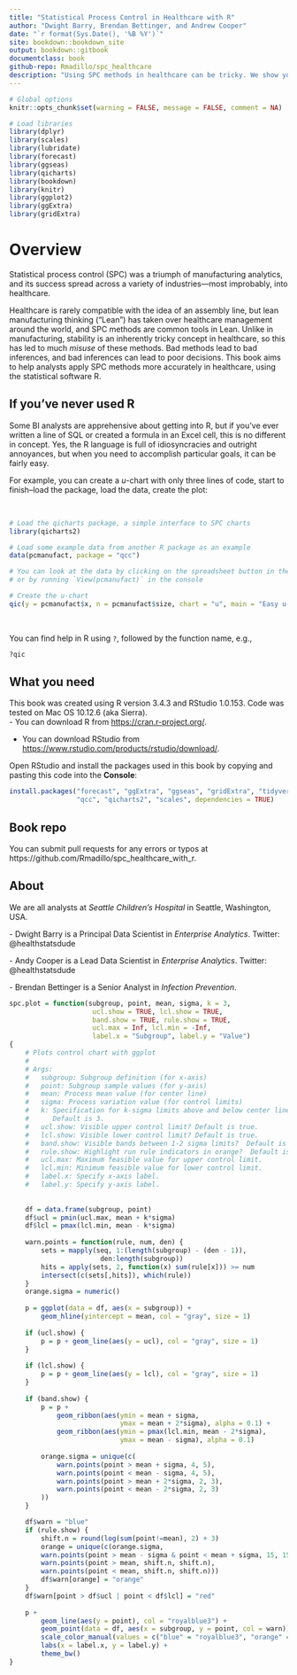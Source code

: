 ```yaml
--- 
title: "Statistical Process Control in Healthcare with R"
author: "Dwight Barry, Brendan Bettinger, and Andrew Cooper"
date: "`r format(Sys.Date(), '%B %Y')`"
site: bookdown::bookdown_site
output: bookdown::gitbook
documentclass: book
github-repo: Rmadillo/spc_healthcare
description: "Using SPC methods in healthcare can be tricky. We show you how to do it correctly, using R."
---
```


```r
# Global options
knitr::opts_chunk$set(warning = FALSE, message = FALSE, comment = NA)

# Load libraries
library(dplyr)
library(scales)
library(lubridate)
library(forecast) 
library(ggseas)
library(qicharts)
library(bookdown)
library(knitr)
library(ggplot2)
library(ggExtra)
library(gridExtra)
```

# Overview  {#overview}

Statistical process control (SPC) was a triumph of manufacturing analytics, and its success spread across a variety of industries---most improbably, into healthcare. 

Healthcare is rarely compatible with the idea of an assembly line, but lean manufacturing thinking ("Lean") has taken over healthcare management around the world, and SPC methods are common tools in Lean. Unlike in manufacturing, stability is an inherently tricky concept in healthcare, so this has led to much *misuse* of these methods. Bad methods lead to bad inferences, and bad inferences can lead to poor decisions. This book aims to help analysts apply SPC methods more accurately in healthcare, using the statistical software R.  

## If you've never used R

Some BI analysts are apprehensive about getting into R, but if you've ever written a line of SQL or created a formula in an Excel cell, this is no different in concept. Yes, the R language is full of idiosyncracies and outright annoyances, but when you need to accomplish particular goals, it can be fairly easy.   


For example, you can create a *u*-chart with only three lines of code, start to finish--load the package, load the data, create the plot:  

<br>  

```r
# Load the qicharts package, a simple interface to SPC charts
library(qicharts2)

# Load some example data from another R package as an example
data(pcmanufact, package = "qcc")

# You can look at the data by clicking on the spreadsheet button in the Environment tab,
# or by running `View(pcmanufact)` in the console

# Create the u-chart
qic(y = pcmanufact$x, n = pcmanufact$size, chart = "u", main = "Easy u-chart")
```

<br>  

You can find help in R using `?`, followed by the function name, e.g.,  

```r
?qic
```


## What you need

This book was created using R version 3.4.3 and RStudio 1.0.153. Code was tested on Mac OS 10.12.6 (aka Sierra).    
- You can download R from [https://cran.r-project.org/](https://cran.r-project.org/).  

- You can download RStudio from [https://www.rstudio.com/products/rstudio/download/](https://www.rstudio.com/products/rstudio/download/).  

Open RStudio and install the packages used in this book by copying and pasting this code into the **Console**:  

```r
install.packages("forecast", "ggExtra", "ggseas", "gridExtra", "tidyverse", 
                 "qcc", "qicharts2", "scales", dependencies = TRUE)
```


## Book repo

You can submit pull requests for any errors or typos at https://github.com/Rmadillo/spc_healthcare_with_r.  


## About

We are all analysts at *Seattle Children's Hospital* in Seattle, Washington, USA.  

\- Dwight Barry is a Principal Data Scientist in *Enterprise Analytics*. Twitter: @healthstatsdude  

\- Andy Cooper is a Lead Data Scientist in *Enterprise Analytics*. Twitter: @healthstatsdude    

\- Brendan Bettinger is a Senior Analyst in *Infection Prevention*.  


``` r

spc.plot = function(subgroup, point, mean, sigma, k = 3,
                     ucl.show = TRUE, lcl.show = TRUE, 
                     band.show = TRUE, rule.show = TRUE,
                     ucl.max = Inf, lcl.min = -Inf,
                     label.x = "Subgroup", label.y = "Value")
{
    # Plots control chart with ggplot
    # 
    # Args:
    #   subgroup: Subgroup definition (for x-axis)
    #   point: Subgroup sample values (for y-axis)
    #   mean: Process mean value (for center line)
    #   sigma: Process variation value (for control limits)
    #   k: Specification for k-sigma limits above and below center line.
    #      Default is 3.
    #   ucl.show: Visible upper control limit? Default is true.
    #   lcl.show: Visible lower control limit? Default is true.
    #   band.show: Visible bands between 1-2 sigma limits?  Default is true.
    #   rule.show: Highlight run rule indicators in orange?  Default is true.
    #   ucl.max: Maximum feasible value for upper control limit.
    #   lcl.min: Minimum feasible value for lower control limit.
    #   label.x: Specify x-axis label.
    #   label.y: Specify y-axis label.
    
    
    df = data.frame(subgroup, point)
    df$ucl = pmin(ucl.max, mean + k*sigma)
    df$lcl = pmax(lcl.min, mean - k*sigma)
    
    warn.points = function(rule, num, den) {
        sets = mapply(seq, 1:(length(subgroup) - (den - 1)), 
                       den:length(subgroup))
        hits = apply(sets, 2, function(x) sum(rule[x])) >= num
        intersect(c(sets[,hits]), which(rule))
    }
    orange.sigma = numeric()
    
    p = ggplot(data = df, aes(x = subgroup)) +
        geom_hline(yintercept = mean, col = "gray", size = 1)
    
    if (ucl.show) {
        p = p + geom_line(aes(y = ucl), col = "gray", size = 1)
    }
    
    if (lcl.show) {
        p = p + geom_line(aes(y = lcl), col = "gray", size = 1)
    }
    
    if (band.show) {
        p = p + 
            geom_ribbon(aes(ymin = mean + sigma, 
                            ymax = mean + 2*sigma), alpha = 0.1) +
            geom_ribbon(aes(ymin = pmax(lcl.min, mean - 2*sigma),  
                            ymax = mean - sigma), alpha = 0.1)
        
        orange.sigma = unique(c(
            warn.points(point > mean + sigma, 4, 5),
            warn.points(point < mean - sigma, 4, 5),
            warn.points(point > mean + 2*sigma, 2, 3),
            warn.points(point < mean - 2*sigma, 2, 3)
        ))
    }

    df$warn = "blue"
    if (rule.show) {
        shift.n = round(log(sum(point!=mean), 2) + 3)
        orange = unique(c(orange.sigma,
        warn.points(point > mean - sigma & point < mean + sigma, 15, 15),
        warn.points(point > mean, shift.n, shift.n),
        warn.points(point < mean, shift.n, shift.n)))
        df$warn[orange] = "orange"
    }
    df$warn[point > df$ucl | point < df$lcl] = "red"
    
    p + 
        geom_line(aes(y = point), col = "royalblue3") +
        geom_point(data = df, aes(x = subgroup, y = point, col = warn)) +
        scale_color_manual(values = c("blue" = "royalblue3", "orange" = "orangered", "red" = "red3"), guide = FALSE) +
        labs(x = label.x, y = label.y) +
        theme_bw()
}
```
